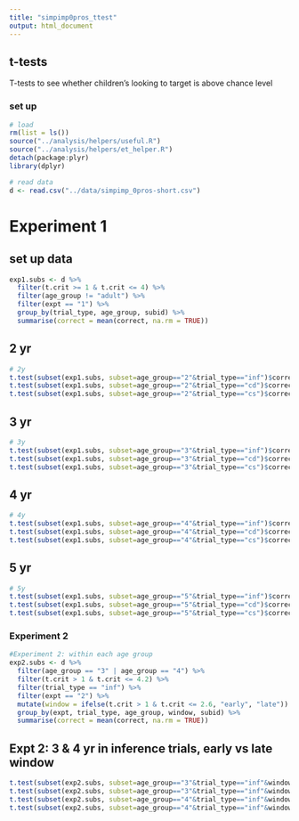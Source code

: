 ```yaml
---
title: "simpimp0pros_ttest"
output: html_document
---
```


## t-tests

T-tests to see whether children's looking to target is above chance level

### set up

```r
# load
rm(list = ls())
source("../analysis/helpers/useful.R")
source("../analysis/helpers/et_helper.R")
detach(package:plyr)
library(dplyr)

# read data
d <- read.csv("../data/simpimp_0pros-short.csv")
```


# Experiment 1

## set up data

```r
exp1.subs <- d %>%
  filter(t.crit >= 1 & t.crit <= 4) %>%
  filter(age_group != "adult") %>%
  filter(expt == "1") %>%
  group_by(trial_type, age_group, subid) %>%
  summarise(correct = mean(correct, na.rm = TRUE))
```

## 2 yr

```r
# 2y
t.test(subset(exp1.subs, subset=age_group=="2"&trial_type=="inf")$correct, mu=.5)
t.test(subset(exp1.subs, subset=age_group=="2"&trial_type=="cd")$correct, mu=.5)
t.test(subset(exp1.subs, subset=age_group=="2"&trial_type=="cs")$correct, mu=.5)
```

## 3 yr

```r
# 3y
t.test(subset(exp1.subs, subset=age_group=="3"&trial_type=="inf")$correct, mu=.5)
t.test(subset(exp1.subs, subset=age_group=="3"&trial_type=="cd")$correct, mu=.5)
t.test(subset(exp1.subs, subset=age_group=="3"&trial_type=="cs")$correct, mu=.5)
```

## 4 yr

```r
# 4y
t.test(subset(exp1.subs, subset=age_group=="4"&trial_type=="inf")$correct, mu=.5)
t.test(subset(exp1.subs, subset=age_group=="4"&trial_type=="cd")$correct, mu=.5)
t.test(subset(exp1.subs, subset=age_group=="4"&trial_type=="cs")$correct, mu=.5)
```

## 5 yr

```r
# 5y
t.test(subset(exp1.subs, subset=age_group=="5"&trial_type=="inf")$correct, mu=.5)
t.test(subset(exp1.subs, subset=age_group=="5"&trial_type=="cd")$correct, mu=.5)
t.test(subset(exp1.subs, subset=age_group=="5"&trial_type=="cs")$correct, mu=.5)
```


### Experiment 2

```r
#Experiment 2: within each age group
exp2.subs <- d %>%
  filter(age_group == "3" | age_group == "4") %>%
  filter(t.crit > 1 & t.crit <= 4.2) %>%
  filter(trial_type == "inf") %>%
  filter(expt == "2") %>%
  mutate(window = ifelse(t.crit > 1 & t.crit <= 2.6, "early", "late")) %>%
  group_by(expt, trial_type, age_group, window, subid) %>%
  summarise(correct = mean(correct, na.rm = TRUE))
```

## Expt 2: 3 & 4 yr in inference trials, early vs late window


```r
t.test(subset(exp2.subs, subset=age_group=="3"&trial_type=="inf"&window=="early")$correct, mu=.5)
t.test(subset(exp2.subs, subset=age_group=="3"&trial_type=="inf"&window=="late")$correct, mu=.5)
t.test(subset(exp2.subs, subset=age_group=="4"&trial_type=="inf"&window=="early")$correct, mu=.5)
t.test(subset(exp2.subs, subset=age_group=="4"&trial_type=="inf"&window=="late")$correct, mu=.5)
```


